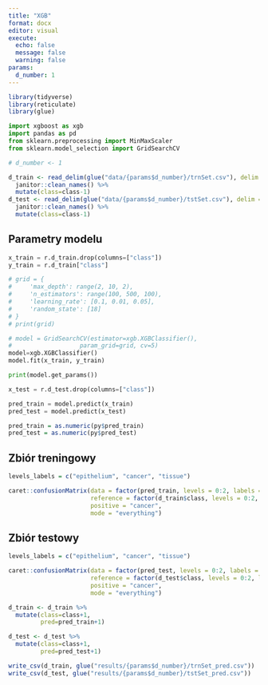 ```yaml
---
title: "XGB"
format: docx
editor: visual
execute: 
  echo: false
  message: false
  warning: false
params:
  d_number: 1
---
```


```r
library(tidyverse)
library(reticulate)
library(glue)
```

```python
import xgboost as xgb
import pandas as pd
from sklearn.preprocessing import MinMaxScaler
from sklearn.model_selection import GridSearchCV
```


```r
# d_number <- 1

d_train <- read_delim(glue("data/{params$d_number}/trnSet.csv"), delim = ";") %>% 
  janitor::clean_names() %>% 
  mutate(class=class-1)
d_test <- read_delim(glue("data/{params$d_number}/tstSet.csv"), delim = ";") %>% 
  janitor::clean_names() %>% 
  mutate(class=class-1)

```

## Parametry modelu

```python
x_train = r.d_train.drop(columns=["class"])
y_train = r.d_train["class"]

# grid = {
#     'max_depth': range(2, 10, 2),
#     'n_estimators': range(100, 500, 100),
#     'learning_rate': [0.1, 0.01, 0.05],
#     'random_state': [18]
# }
# print(grid)

```

```python
# model = GridSearchCV(estimator=xgb.XGBClassifier(), 
#                   param_grid=grid, cv=5)
model=xgb.XGBClassifier()
model.fit(x_train, y_train)

print(model.get_params())
```

```python
x_test = r.d_test.drop(columns=["class"])

pred_train = model.predict(x_train)
pred_test = model.predict(x_test)
```

```r
pred_train = as.numeric(py$pred_train)
pred_test = as.numeric(py$pred_test)
```

## Zbiór treningowy

```r
levels_labels = c("epithelium", "cancer", "tissue")

caret::confusionMatrix(data = factor(pred_train, levels = 0:2, labels = levels_labels), 
                       reference = factor(d_train$class, levels = 0:2, labels = levels_labels),
                       positive = "cancer",
                       mode = "everything")
```

## Zbiór testowy

```r
levels_labels = c("epithelium", "cancer", "tissue")

caret::confusionMatrix(data = factor(pred_test, levels = 0:2, labels = levels_labels), 
                       reference = factor(d_test$class, levels = 0:2, labels = levels_labels),
                       positive = "cancer",
                       mode = "everything")
```

```r
d_train <- d_train %>% 
  mutate(class=class+1,
         pred=pred_train+1)

d_test <- d_test %>% 
  mutate(class=class+1,
         pred=pred_test+1)

write_csv(d_train, glue("results/{params$d_number}/trnSet_pred.csv"))
write_csv(d_test, glue("results/{params$d_number}/tstSet_pred.csv"))
```



